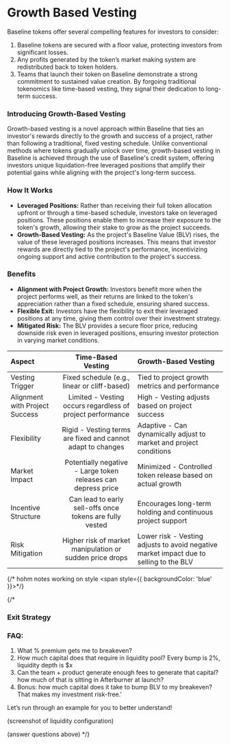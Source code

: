 # Growth Based Vesting

Baseline tokens offer several compelling features for investors to consider:

1. Baseline tokens are secured with a floor value, protecting investors from significant losses.
2. Any profits generated by the token’s market making system are redistributed back to token holders.
3. Teams that launch their token on Baseline demonstrate a strong commitment to sustained value creation. By forgoing traditional tokenomics like time-based vesting, they signal their dedication to long-term success.

### Introducing Growth-Based Vesting

Growth-based vesting is a novel approach within Baseline that ties an investor's rewards directly to the growth and success of a project, rather than following a traditional, fixed vesting schedule. Unlike conventional methods where tokens gradually unlock over time, growth-based vesting in Baseline is achieved through the use of Baseline's credit system, offering investors unique liquidation-free leveraged positions that amplify their potential gains while aligning with the project's long-term success.

### How It Works
- **Leveraged Positions:** Rather than receiving their full token allocation upfront or through a time-based schedule, investors take on leveraged positions. These positions enable them to increase their exposure to the token's growth, allowing their stake to grow as the project succeeds.
- **Growth-Based Vesting:** As the project's Baseline Value (BLV) rises, the value of these leveraged positions increases. This means that investor rewards are directly tied to the project's performance, incentivizing ongoing support and active contribution to the project's success.

### Benefits
- **Alignment with Project Growth:** Investors benefit more when the project performs well, as their returns are linked to the token's appreciation rather than a fixed schedule, ensuring shared success.
- **Flexible Exit:** Investors have the flexibility to exit their leveraged positions at any time, giving them control over their investment strategy.
- **Mitigated Risk:** The BLV provides a secure floor price, reducing downside risk even in leveraged positions, ensuring investor protection in varying market conditions.





| Aspect       | Time-Based Vesting | Growth-Based Vesting   |
| :---------------| :------------: | :-------|
| Vesting Trigger    | Fixed schedule (e.g., linear or cliff-based)  | Tied to project growth metrics and performance |
| Alignment with Project Success    | Limited - Vesting occurs regardless of project performance  | High - Vesting adjusts based on project success |
| Flexibility | Rigid - Vesting terms are fixed and cannot adapt to changes | Adaptive - Can dynamically adjust to market and project conditions|
| Market Impact | Potentially negative - Large token releases can depress price | Minimized - Controlled token release based on actual growth |
| Incentive Structure | Can lead to early sell-offs once tokens are fully vested | Encourages long-term holding and continuous project support |
| Risk Mitigation | Higher risk of market manipulation or sudden price drops | Lower risk - Vesting adjusts to avoid negative market impact due to selling to the BLV |

{/* hohm notes working on style <span style={{ backgroundColor: 'blue' }}></span>*/}


{/*
### Exit Strategy

### FAQ:
1. What % premium gets me to breakeven?
2. How much capital does that require in liquidity pool? Every bump is 2%, liquidity depth is $x
3. Can the team + product generate enough fees to generate that capital? how much of that is sitting in Afterburner at launch?
4. Bonus: how much capital does it take to bump BLV to my breakeven? That makes my investment risk-free.'
  
Let’s run through an example for you to better understand!
  
(screenshot of liquidity configuration)
  
(answer questions above)
*/}
